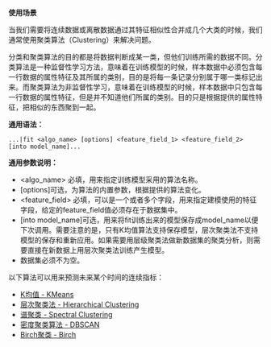 **使用场景**

当我们需要将连续数据或离散数据通过其特征相似性合并成几个大类的时候，我们通常使用聚类算法（Clustering）来解决问题。

分类和聚类算法的目的都是将数据判断成某一类，但他们训练所需的数据不同。分类算法是一种监督性学习方法，意味着在训练模型的时候，样本数据中必须包含每一行数据的属性特征及其所属的类别，目的是将每一条记录分别属于哪一类标记出来。而聚类算法为非监督性学习，意味着在训练模型的时候，样本数据中只包含每一行数据的属性特征，但是并不知道他们所属的类别。目的只是根据提供的属性特征，把相似的东西聚到一起。


**通用语法：**

```
...|fit <algo_name> [options] <feature_field_1> <feature_field_2> [into model_name]... 
```

**通用参数说明：**

- <algo_name> 必填，用来指定训练模型采用的算法名称。
- [options]可选，为算法的内置参数，根据提供的算法变化。
- <feature_field> 必填，可以是一个或者多个字段，用来指定建模使用的特征字段，给定的feature_field值必须存在于数据集中。
- [into model_name]可选，用来将fit训练出来的模型保存成model_name以便下次调用。需要注意的是，只有K均值算法支持保存模型，层次聚类法不支持模型的保存和重新应用。如果需要用层级聚类法做新数据集的聚类分析，则需要直接在新数据上用层次聚类法训练产生模型。
- 数据集必须不为空。


以下算法可以用来预测未来某个时间的连续指标：

- [K均值 - KMeans](/express/manual/11059/k-means-kmeans)
- [层次聚类法 -  Hierarchical Clustering](/express/manual/11060/hierarchical-clustering-method-hierarchical-clustering)
- [谱聚类 - Spectral Clustering](/express/manual/11061/spectral-clustering-spectral-clustering)
- [密度聚类算法 - DBSCAN](/express/manual/11062/density-dbscan-clustering-algorithm)
- [Birch聚类 - Birch](/express/manual/11063/birch-clustering-birch)


